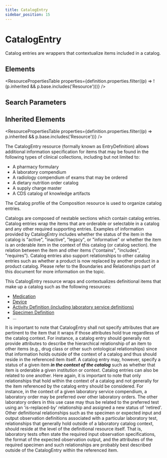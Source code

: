 ```yaml
---
title: CatalogEntry
sidebar_position: 15
---
```



# CatalogEntry

Catalog entries are wrappers that contextualize items included in a catalog.

<Tabs queryString="section">
  <TabItem value="schema" label="Schema" default>

## Elements

<ResourcePropertiesTable
  properties={definition.properties.filter((p) => !(p.inherited && p.base.includes('Resource')))}
/>

## Search Parameters

<SearchParamsTable searchParams={definition.searchParameters} />

## Inherited Elements

<ResourcePropertiesTable properties={definition.properties.filter((p) => p.inherited && p.base.includes('Resource'))} />

  </TabItem>
  <TabItem value="usage" label="Usage">
<div> <a name="scope"></a> <p>The <Link to="/docs/api/fhir/resources/catalogentry">CatalogEntry</Link> resource (formally known as EntryDefinition) allows additional information specification for items that may be found in the following types of clinical collections, including but not limited to:</p> <ul> <li>A pharmacy formulary</li> <li>A laboratory compendium</li> <li>A radiology compendium of exams that may be ordered</li> <li>A dietary nutrition order catalog</li> <li>A supply charge master</li> <li>A CDS catalog of knowledge artifacts</li> </ul> <p>The Catalog profile of the <Link to="/docs/api/fhir/resources/composition">Composition</Link> resource is used to organize catalog entries.</p> <p>Catalogs are composed of nestable sections which contain catalog entries. Catalog entries wrap the items that are orderable or selectable in a catalog and any other required supporting entries. Examples of information provided by <Link to="/docs/api/fhir/resources/catalogentry">CatalogEntry</Link> includes whether the status of the item in the catalog is "active", "inactive", "legacy", or "informative" or whether the item is an orderable item in the context of this catalog (or catalog section). the relation between the item and other items ("contains", "includes", "requires"). Catalog entries also support relationships to other catalog entries such as whether a product is now replaced by another product in a product catalog. Please refer to the Boundaries and Relationships part of this document for more information on the topic.</p> </div>
  </TabItem>
  <TabItem value="relationships" label="Relationships">
<div> <a name="bnr"></a>    This <Link to="/docs/api/fhir/resources/catalogentry">CatalogEntry</Link> resource wraps and contextualizes definitional items that make up a catalog such as the following resources: <ul> <li><a href="/docs/api/fhir/resources/medication">Medication</a></li> <li><a href="/docs/api/fhir/resources/device">Device</a></li> <li><a href="/docs/api/fhir/resources/activitydefinition">Activity Definition (including laboratory service definitions)</a></li> <li><a href="/docs/api/fhir/resources/specimendefinition">Specimen Definition</a></li> <li>...</li> </ul> <p> It is important to note that <Link to="/docs/api/fhir/resources/catalogentry">CatalogEntry</Link> shall not specify attributes that are pertinent to the item that it wraps if those attributes hold true regardless of the catalog context. For instance, a catalog entry should generally not provide attributes to describe the hierarchical relationship of an item to other items (e.g., drug class or other such ontological relationships) since that information holds outside of the context of a catalog and thus should reside in the referenced item itself. A catalog entry may, however, specify a status of a given item <b><i>in the context of the catalog</i></b> such as whether that item is orderable a given institution or context. Catalog entries can also be related to one another. Here again, it is important to note that only relationships that hold within the context of a catalog and not generally for the item referenced by the catalog entry should be considered. For instance, in the context of a given laboratory service compendium, a laboratory order may be preferred over other laboratory orders. The other laboratory orders in this use case may thus be related to the preferred test using an 'is-replaced-by' relationship and assigned a new status of 'retired'. Other definitional relationships such as the specimen or expected input and output observation definitions associated with a particular laboratory test, relationships that generally hold outside of a laboratory catalog context, should reside at the level of the definitional resource itself. That is, laboratory tests often state the required input observation specifications, the format of the expected observation output, and the attributes of the required specimen and such relationships are probably best described outside of the <Link to="/docs/api/fhir/resources/catalogentry">CatalogEntry</Link> within the referenced item. </p> </div>
  </TabItem>

</Tabs>
